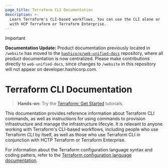 ```yaml
---
page_title: Terraform CLI Documentation
description: >-
  Learn Terraform's CLI-based workflows. You can use the CLI alone or
  with HCP Terraform or Terraform Enterprise.
---
```


> [!IMPORTANT]  
> **Documentation Update:** Product documentation previously located in `/website` has moved to the [`hashicorp/web-unified-docs`](https://github.com/hashicorp/web-unified-docs) repository, where all product documentation is now centralized. Please make contributions directly to `web-unified-docs`, since changes to `/website` in this repository will not appear on developer.hashicorp.com.

# Terraform CLI Documentation

> **Hands-on:** Try the [Terraform: Get Started](/terraform/tutorials/aws-get-started?utm_source=WEBSITE&utm_medium=WEB_IO&utm_offer=ARTICLE_PAGE&utm_content=DOCS) tutorials.

This documentation provides reference information about Terraform CLI commands, 
as well as instructions for using commands to provision infrastructure and manage the 
infrastructure lifecyle. It is relevant to anyone working with Terraform's CLI-based 
workflows, including people who use Terraform CLI by itself, as well as those who 
use Terraform CLI in conjunction with HCTP Terraform or Terraform Enterprise.

For information about the Terraform configuration language syntax and coding patters, refer to the
[Terraform configuration language documentation](/terraform/language).
